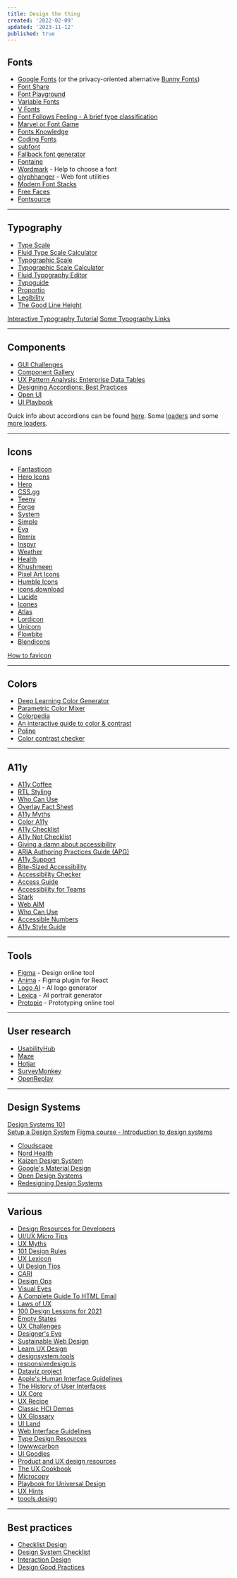 ```yaml
---
title: Design the thing
created: '2022-02-09'
updated: '2023-11-12'
published: true
---
```


## Fonts

-   [Google Fonts](https://fonts.google.com/) (or the privacy-oriented alternative [Bunny Fonts](https://fonts.bunny.net/))
-   [Font Share](https://www.fontshare.com/)
-   [Font Playground](https://play.typedetail.com/)
-   [Variable Fonts](https://variablefonts.io/)
-   [V Fonts](https://v-fonts.com/)
-   [Font Follows Feeling - A brief type classification](https://pimpmytype.com/font-follows-feeling/)
-   [Marvel or Font Game](https://marvel-or-font.web.app/)
-   [Fonts Knowledge](https://fonts.google.com/knowledge)
-   [Coding Fonts](https://coding-fonts.css-tricks.com/)
-   [subfont](https://github.com/Munter/subfont)
-   [Fallback font generator](https://screenspan.net/fallback)
-   [Fontaine](https://github.com/unjs/fontaine)
-   [Wordmark](https://wordmark.it/) - Help to choose a font
-   [glyphhanger](https://github.com/zachleat/glyphhanger) - Web font utilities
-   [Modern Font Stacks](https://modernfontstacks.com/)
-   [Free Faces](https://www.freefaces.gallery/)
-   [Fontsource](https://fontsource.org/)

---

## Typography

-   [Type Scale](https://type-scale.com/)
-   [Fluid Type Scale Calculator](https://www.fluid-type-scale.com/)
-   [Typographic Scale](https://spencermortensen.com/articles/typographic-scale/)
-   [Typographic Scale Calculator](https://www.layoutgridcalculator.com/typographic-scale/)
-   [Fluid Typography Editor](https://modern-fluid-typography.vercel.app/)
-   [Typoguide](http://www.typogui.de/)
-   [Proportio](https://proportio.app/)
-   [Legibility](https://legible-typography.com/en/)
-   [The Good Line Height](https://www.thegoodlineheight.com/)

[Interactive Typography Tutorial](https://learnui.design/tools/typography-tutorial.html)
[Some Typography Links](https://css-tricks.com/some-typography-links-vii/)

---

## Components

-   [GUI Challenges](https://web.dev/shows/gui-challenges/)
-   [Component Gallery](https://component.gallery/)
-   [UX Pattern Analysis: Enterprise Data Tables](https://pencilandpaper.io/articles/user-experience/ux-pattern-analysis-enterprise-data-tables/)
-   [Designing Accordions: Best Practices](https://blog.prototypr.io/designing-the-accordion-best-practices-3c1bd54bf26e)
-   [Open UI](https://open-ui.org/)
-   [UI Playbook](https://uiplaybook.dev)

Quick info about accordions can be found [here](https://uxdesign.cc/ui-cheat-sheet-accordions-3e88f0d4dfee).
Some [loaders](https://uiball.com/loaders/) and some [more loaders](https://css-loaders.com/).

---

## Icons

-   [Fantasticon](https://github.com/tancredi/fantasticon)
-   [Hero Icons](https://heroicons.dev/)
-   [Hero](https://heroicons.com/)
-   [CSS.gg](https://github.com/astrit/css.gg)
-   [Teeny](https://teenyicons.com/)
-   [Forge](https://icons.theforgesmith.com/)
-   [System](https://systemuicons.com/)
-   [Simple](https://simpleicons.org/)
-   [Eva](https://akveo.github.io/eva-icons/)
-   [Remix](https://remixicon.com/)
-   [Inspyr](https://inspyr.io/)
-   [Weather](https://erikflowers.github.io/weather-icons/)
-   [Health](https://healthicons.org/)
-   [Khushmeen](https://khushmeen.com/icons.html)
-   [Pixel Art Icons](https://pixelarticons.com/)
-   [Humble Icons](https://humbleicons.com/)
-   [icons.download](https://icons.download/)
-   [Lucide](https://lucide.dev/)
-   [Icones](https://icones.js.org/)
-   [Atlas](https://github.com/Vectopus/Atlas-icons-font)
-   [Lordicon](https://lordicon.com/)
-   [Unicorn](https://unicornicons.com/)
-   [Flowbite](https://flowbite.com/icons/)
-   [Blendicons](https://blendicons.com/)

[How to favicon](https://evilmartians.com/chronicles/how-to-favicon-in-2021-six-files-that-fit-most-needs)

---

## Colors

-   [Deep Learning Color Generator](https://colors.eva.design/)
-   [Parametric Color Mixer](https://colormixer.web.app/)
-   [Colorpedia](https://github.com/joowani/colorpedia)
-   [An interactive guide to color & contrast](https://colorandcontrast.com/)
-   [Poline](https://meodai.github.io/poline/)
-   [Color contrast checker](https://colorcontrast.app)

---

## A11y

-   [A11y Coffee](https://a11y.coffee/)
-   [RTL Styling](https://rtlstyling.com/)
-   [Who Can Use](https://whocanuse.com/)
-   [Overlay Fact Sheet](https://overlayfactsheet.com/)
-   [A11y Myths](https://a11ymyths.com/)
-   [Color A11y](https://stephaniewalter.design/blog/color-accessibility-tools-resources-to-design-inclusive-products)
-   [A11y Checklist](https://www.a11yproject.com/checklist/)
-   [A11y Not Checklist](https://not-checklist.intopia.digital/)
-   [Giving a damn about accessibility](https://www.accessibility.uxdesign.cc/)
-   [ARIA Authoring Practices Guide (APG)](https://www.w3.org/WAI/ARIA/apg/patterns/)
-   [A11y Support](https://a11ysupport.io/)
-   [Bite-Sized Accessibility](https://bite-sized-a11y.com)
-   [Accessibility Checker](https://www.accessibilitychecker.org)
-   [Access Guide](https://www.accessguide.io/)
-   [Accessibility for Teams](https://accessibility.digital.gov/)
-   [Stark](https://www.getstark.co/)
-   [Web AIM](https://webaim.org/)
-   [Who Can Use](https://www.whocanuse.com/)
-   [Accessible Numbers](https://accessiblenumbers.com/)
-   [A11y Style Guide](https://a11y-style-guide.com/style-guide/)

---

## Tools

-   [Figma](https://www.figma.com/) - Design online tool
-   [Anima](https://www.animaapp.com/figma) - Figma plugin for React
-   [Logo AI](https://www.logoai.com/) - AI logo generator
-   [Lexica](https://lexica.art/) - AI portrait generator
-   [Protopie](https://www.protopie.io/) - Prototyping online tool

---

## User research

-   [UsabilityHub](https://usabilityhub.com)
-   [Maze](https://maze.co)
-   [Hotjar](https://www.hotjar.com)
-   [SurveyMonkey](https://www.surveymonkey.com)
-   [OpenReplay](https://openreplay.com)

---

## Design Systems

[Design Systems 101](https://www.nngroup.com/articles/design-systems-101/)  
[Setup a Design System](https://thedesignsystem.guide/)
[Figma course - Introduction to design systems](https://help.figma.com/hc/en-us/articles/14552901442839-Overview-Introduction-to-design-systems)

-   [Cloudscape](https://cloudscape.design/)
-   [Nord Health](https://nordhealth.design/)
-   [Kaizen Design System](https://cultureamp.design/)
-   [Google's Material Design](https://m3.material.io/)
-   [Open Design Systems](https://www.designsystems.com/open-design-systems/)
-   [Redesigning Design Systems](https://redesigningdesign.systems/component-process/getting-started.html)

---

## Various

-   [Design Resources for Developers](https://github.com/bradtraversy/design-resources-for-developers)
-   [UI/UX Micro Tips](https://uxdesign.cc/ui-ux-micro-tips-the-ultimate-collection-a07d56c9e98)
-   [UX Myths](https://uxmyths.com/)
-   [101 Design Rules](https://www.wearecollins.com/ideas/101-design-rules/)
-   [UX Lexicon](https://www.curiositytank.com/ux-lexicon)
-   [UI Design Tips](https://www.uidesign.tips/ui-tips)
-   [CARI](https://cari.institute/)
-   [Design Ops](https://www.nngroup.com/articles/design-ops-study-guide/)
-   [Visual Eyes](https://www.visualeyes.design/)
-   [A Complete Guide To HTML Email](https://www.smashingmagazine.com/2021/04/complete-guide-html-email-templates-tools/)
-   [Laws of UX](https://lawsofux.com/)
-   [100 Design Lessons for 2021](https://trends.uxdesign.cc/)
-   [Empty States](https://emptystat.es/)
-   [UX Challenges](https://uxtools.co/challenges)
-   [Designer's Eye](https://www.supremo.co.uk/designers-eye/)
-   [Sustainable Web Design](https://sustainablewebdesign.org/)
-   [Learn UX Design](https://start.uxdesign.cc/)
-   [designsystem.tools](https://www.designsystem.tools/)
-   [responsivedesign.is](https://responsivedesign.is/)
-   [Dataviz project](https://datavizproject.com/)
-   [Apple's Human Interface Guidelines](https://developer.apple.com/design/human-interface-guidelines/guidelines/overview/)
-   [The History of User Interfaces](https://history.user-interface.io/)
-   [UX Core](https://keepsimple.io/uxcore)
-   [UX Recipe](https://uxrecipe.github.io/)
-   [Classic HCI Demos](https://jackrusher.com/classic-ux/)
-   [UX Glossary](https://builtformars.com/ux-glossary)
-   [UI Land](https://ui.land/)
-   [Web Interface Guidelines](https://rauno.me/interfaces)
-   [Type Design Resources](https://typedesignresources.com/)
-   [lowwwcarbon](https://lowwwcarbon.com/)
-   [UI Goodies](https://uigoodies.com/)
-   [Product and UX design resources](https://www.degreeless.design/)
-   [The UX Cookbook](https://theuxcookbook.com/)
-   [Microcopy](https://www.microcopy.me/)
-   [Playbook for Universal Design](https://universaldesignguide.com/)
-   [UX Hints](https://uxhints.com/)
-   [toools.design](https://www.toools.design/)

---

## Best practices

-   [Checklist Design](https://www.checklist.design/)
-   [Design System Checklist](https://www.designsystemchecklist.com/)
-   [Interaction Design](https://ixdchecklist.com/)
-   [Design Good Practices](https://goodpractices.design/)
